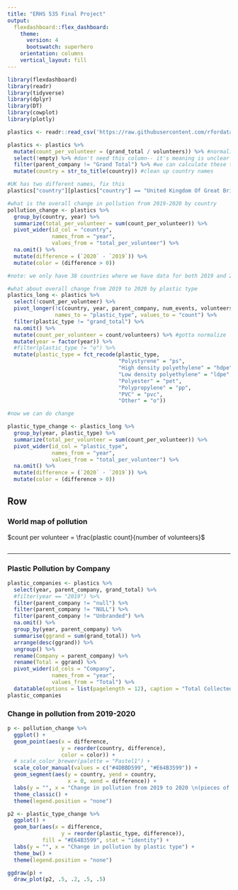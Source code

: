 ```yaml
---
title: "ERHS 535 Final Project"
output: 
  flexdashboard::flex_dashboard:
    theme: 
      version: 4
      bootswatch: superhero
    orientation: columns
    vertical_layout: fill
---
```


```r
library(flexdashboard)
library(readr)
library(tidyverse)
library(dplyr)
library(DT)
library(cowplot)
library(plotly)

plastics <- readr::read_csv('https://raw.githubusercontent.com/rfordatascience/tidytuesday/master/data/2021/2021-01-26/plastics.csv')
```


```r
plastics <- plastics %>%
  mutate(count_per_volunteer = (grand_total / volunteers)) %>% #normalize plastic totals by the number of volunteers
  select(!empty) %>% #don't need this column-- it's meaning is unclear
  filter(parent_company != "Grand Total") %>% #we can calculate these totals ourselves, not in the company column
  mutate(country = str_to_title(country)) #clean up country names 

#UK has two different names, fix this
plastics["country"][plastics["country"] == "United Kingdom Of Great Britain & Northern Ireland"] <- "United Kingdom"

#what is the overall change in pollution from 2019-2020 by country 
pollution_change <- plastics %>%
  group_by(country, year) %>%
  summarize(total_per_volunteer = sum(count_per_volunteer)) %>%
  pivot_wider(id_col = "country", 
              names_from = "year", 
              values_from = "total_per_volunteer") %>%
  na.omit() %>%
  mutate(difference = (`2020` - `2019`)) %>%
  mutate(color = (difference > 0))

#note: we only have 38 countries where we have data for both 2019 and 2020

#what about overall change from 2019 to 2020 by plastic type
plastics_long <- plastics %>%
  select(!count_per_volunteer) %>%
  pivot_longer(!c(country, year, parent_company, num_events, volunteers), 
               names_to = "plastic_type", values_to = "count") %>%
  filter(plastic_type != "grand_total") %>%
  na.omit() %>%
  mutate(count_per_volunteer = count/volunteers) %>% #gotta normalize
  mutate(year = factor(year)) %>%
  #filter(plastic_type != "o") %>%
  mutate(plastic_type = fct_recode(plastic_type, 
                                   "Polystyrene" = "ps",
                                   "High density polyethylene" = "hdpe",
                                   "Low density polyethylene" = "ldpe",
                                   "Polyester" = "pet", 
                                   "Polypropylene" = "pp",
                                   "PVC" = "pvc",
                                   "Other" = "o"))

#now we can do change 

plastic_type_change <- plastics_long %>%
  group_by(year, plastic_type) %>%
  summarize(total_per_volunteer = sum(count_per_volunteer)) %>%
  pivot_wider(id_col = "plastic_type", 
              names_from = "year", 
              values_from = "total_per_volunteer") %>%
  na.omit() %>%
  mutate(difference = (`2020` - `2019`)) %>%
  mutate(color = (difference > 0))

```

Row {.tabset .tabset-fade}
-----------------------------------------------------------------------

### World map of pollution 

$count per volunteer = \frac{plastic count}{number of volunteers}$

```r
```


-----------------------------------------------------------------------

### Plastic Pollution by Company

```r
plastic_companies <- plastics %>%
  select(year, parent_company, grand_total) %>%
  #filter(year == "2019") %>%
  filter(parent_company != "null") %>%
  filter(parent_company != "NULL") %>%
  filter(parent_company != "Unbranded") %>%
  na.omit() %>%
  group_by(year, parent_company) %>%
  summarise(ggrand = sum(grand_total)) %>%
  arrange(desc(ggrand)) %>%
  ungroup() %>%
  rename(Company = parent_company) %>%
  rename(Total = ggrand) %>%
  pivot_wider(id_cols = "Company",
              names_from = "year",
              values_from = "Total") %>%
  datatable(options = list(pagelength = 12), caption = "Total Collected Pieces of Plastic Pollution by Parent Company in 2019 and 2020")
plastic_companies
```

### Change in pollution from 2019-2020

```r
p <- pollution_change %>%
  ggplot() +
  geom_point(aes(x = difference, 
                 y = reorder(country, difference),
                 color = color)) +
  # scale_color_brewer(palette = "Pastel1") +
  scale_color_manual(values = c("#4DBBD599", "#E64B3599")) +
  geom_segment(aes(y = country, yend = country,
                   x = 0, xend = difference)) +
  labs(y = "", x = "Change in pollution from 2019 to 2020 \n(pieces of plastic per volunteer)") +
  theme_classic() +
  theme(legend.position = "none")

p2 <- plastic_type_change %>%
  ggplot() +
  geom_bar(aes(x = difference, 
                 y = reorder(plastic_type, difference)), 
           fill = "#E64B3599", stat = "identity") +
  labs(y = "", x = "Change in pollution by plastic type") +
  theme_bw() +
  theme(legend.position = "none")

ggdraw(p) +
  draw_plot(p2, .5, .2, .5, .5)
```

